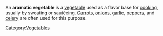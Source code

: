 An '''aromatic vegetable''' is a [[vegetable]] used as a flavor base for [[cooking]], usually by sweating or saut&eacute;eing.  [[Carrot]]s, [[onion]]s, [[garlic]], [[pepper]]s, and [[celery]] are often used for this purpose.

[[Category:Vegetables]]

{{msg:food-stub}}